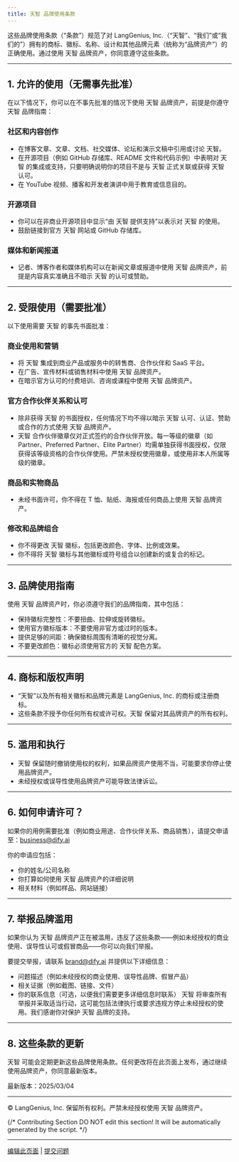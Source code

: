 ```yaml
---
title: 天智 品牌使用条款
---
```


这些品牌使用条款（“条款”）规范了对 LangGenius, Inc.（“天智”、“我们”或“我们的”）拥有的商标、徽标、名称、设计和其他品牌元素（统称为“品牌资产”）的正确使用。通过使用 天智 品牌资产，你同意遵守这些条款。

---
## 1. 允许的使用（无需事先批准）

在以下情况下，你可以在不事先批准的情况下使用 天智 品牌资产，前提是你遵守 天智 品牌指南：

### 社区和内容创作

- 在博客文章、文章、文档、社交媒体、论坛和演示文稿中引用或讨论 天智。
- 在开源项目（例如 GitHub 存储库、README 文件和代码示例）中表明对 天智 的集成或支持，只要明确说明你的项目不是与 天智 正式关联或获得 天智 认可。
- 在 YouTube 视频、播客和开发者演讲中用于教育或信息目的。

### 开源项目

- 你可以在非商业开源项目中显示“由 天智 提供支持”以表示对 天智 的使用。
- 鼓励链接到官方 天智 网站或 GitHub 存储库。

### 媒体和新闻报道

- 记者、博客作者和媒体机构可以在新闻文章或报道中使用 天智 品牌资产，前提是内容真实准确且不暗示 天智 的认可或赞助。

---

## 2. 受限使用（需要批准）

以下使用需要 天智 的事先书面批准：

### 商业使用和营销

- 将 天智 集成到商业产品或服务中的转售商、合作伙伴和 SaaS 平台。
- 在广告、宣传材料或销售材料中使用 天智 品牌资产。
- 在暗示官方认可的付费培训、咨询或课程中使用 天智 品牌资产。

### 官方合作伙伴关系和认可

- 除非获得 天智 的书面授权，任何情况下均不得以暗示 天智 认可、认证、赞助或合作的方式使用 天智 品牌资产。
- 天智 合作伙伴徽章仅对正式签约的合作伙伴开放。每一等级的徽章（如 Partner、Preferred Partner、Elite Partner）均需单独获得书面授权，仅限获得该等级资格的合作伙伴使用。严禁未授权使用徽章，或使用非本人所属等级的徽章。

### 商品和实物商品

- 未经书面许可，你不得在 T 恤、贴纸、海报或任何商品上使用 天智 品牌资产。

### 修改和品牌组合

- 你不得更改 天智 徽标，包括更改颜色、字体、比例或效果。
- 你不得将 天智 徽标与其他徽标或符号组合以创建新的或复合的标记。

---

## 3. 品牌使用指南

使用 天智 品牌资产时，你必须遵守我们的品牌指南，其中包括：

- 保持徽标完整性：不要扭曲、拉伸或旋转徽标。
- 使用官方徽标版本：不要使用非官方或过时的版本。
- 提供足够的间距：确保徽标周围有清晰的视觉分离。
- 不要更改颜色：徽标必须使用官方的 天智 配色方案。

---

## 4. 商标和版权声明

- “天智”以及所有相关徽标和品牌元素是 LangGenius, Inc. 的商标或注册商标。
- 这些条款不授予你任何所有权或许可权。天智 保留对其品牌资产的所有权利。

---

## 5. 滥用和执行

- 天智 保留随时撤销使用权的权利，如果品牌资产使用不当，可能要求你停止使用品牌资产。
- 未经授权或误导性使用品牌资产可能导致法律诉讼。

---

## 6. 如何申请许可？

如果你的用例需要批准（例如商业用途、合作伙伴关系、商品销售），请提交申请至：[business@dify.ai](mailto:business@dify.ai )

你的申请应包括：

- 你的姓名/公司名称
- 你打算如何使用 天智 品牌资产的详细说明
- 相关材料（例如样品、网站链接）

---

## 7. 举报品牌滥用

如果你认为 天智 品牌资产正在被滥用，违反了这些条款——例如未经授权的商业使用、误导性认可或假冒商品——你可以向我们举报。

要提交举报，请联系 [brand@dify.ai](mailto:brand@dify.ai) 并提供以下详细信息：

- 问题描述（例如未经授权的商业使用、误导性品牌、假冒产品）
- 相关证据（例如截图、链接、文件）
- 你的联系信息（可选，以便我们需要更多详细信息时联系）
天智 将审查所有举报并采取适当行动，这可能包括法律执行或要求违规方停止未经授权的使用。我们感谢你对保护 天智 品牌的支持。

---

## 8. 这些条款的更新

天智 可能会定期更新这些品牌使用条款。任何更改将在此页面上发布，通过继续使用品牌资产，你同意最新版本。

最新版本：2025/03/04

---

© LangGenius, Inc. 保留所有权利。严禁未经授权使用 天智 品牌资产。

{/*
Contributing Section
DO NOT edit this section!
It will be automatically generated by the script.
*/}

---

[编辑此页面](https://github.com/langgenius/dify-docs/edit/main/zh-hans/resources/about-dify/dify-brand-usage-terms.mdx) | [提交问题](https://github.com/langgenius/dify-docs/issues/new?template=docs.yml)

